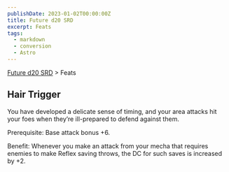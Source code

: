 ```yaml
---
publishDate: 2023-01-02T00:00:00Z
title: Future d20 SRD
excerpt: Feats
tags:
  - markdown
  - conversion
  - Astro
---
```






[Future d20 SRD](/#futureD20) > Feats




## Hair Trigger


You have developed a delicate sense of timing, and your area attacks hit your foes when they’re ill-prepared to defend against them.


Prerequisite: Base attack bonus +6.


Benefit: Whenever you make an attack from your mecha that requires enemies to make Reflex saving throws, the DC for such saves is increased by +2.



